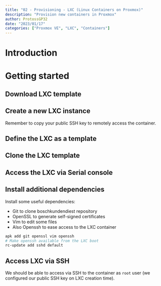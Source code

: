 ```yaml
---
title: "02 - Provisioning - LXC (Linux Containers on Proxmox)"
description: "Provision new containers in Proxmox"
author: ProtossGP32
date: "2023/01/17"
categories: ["Proxmox VE", "LXC", "Containers"]
---
```

# Introduction

# Getting started
## Download LXC template
## Create a new LXC instance
Remember to copy your public SSH key to remotely access the container.

## Define the LXC as a template
## Clone the LXC template
## Access the LXC via Serial console
## Install additional dependencies
Install some useful dependencies:

- Git to clone boschkundendiest repository
- OpenSSL to generate self-signed certificates
- Vim to edit some files
- Also Openssh to ease access to the LXC container

```.bash
apk add git openssl vim openssh
# Make openssh available from the LXC boot
rc-update add sshd default
```

## Access LXC via SSH
We should be able to access via SSH to the container as `root` user (we configured our public SSH key on LXC creation time).